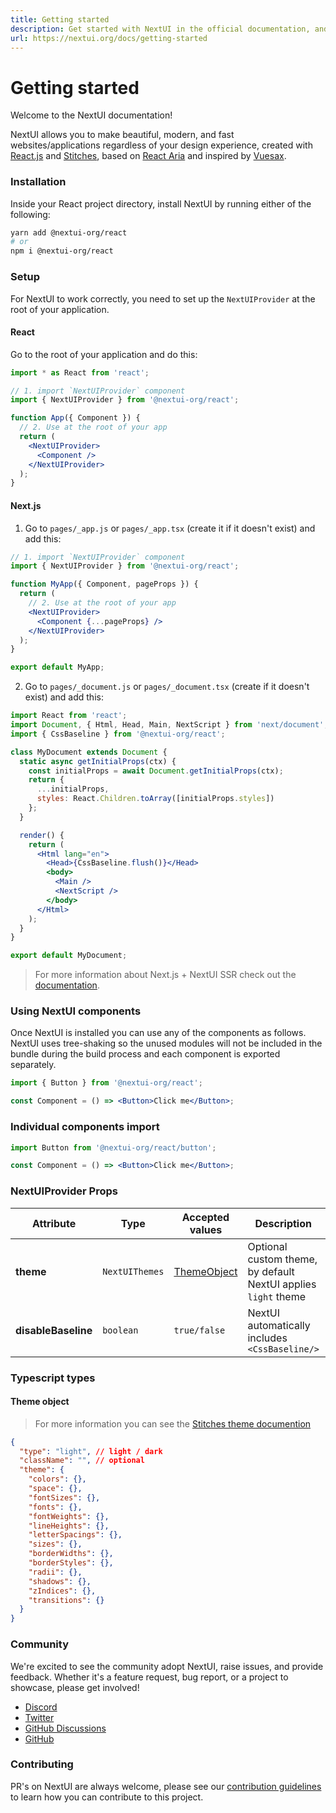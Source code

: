 ```yaml
---
title: Getting started
description: Get started with NextUI in the official documentation, and learn more about all our features!
url: https://nextui.org/docs/getting-started
---
```


# Getting started

Welcome to the NextUI documentation!

NextUI allows you to make beautiful, modern, and fast websites/applications regardless of your design experience, created with <a href="https://reactjs.org/" rel="noreferrer" target="_blank">React.js</a> and <a href="https://stitches.dev/" rel="noreferrer" target="_blank">
Stitches</a>, based on <a href="https://react-spectrum.adobe.com/react-aria/index.html" rel="noreferrer" target="_blank">
React Aria</a> and inspired by <a href="https://vuesax.com/" rel="noreferrer" target="_blank">Vuesax</a>.

<CarbonAd />

<Spacer y={2} />

### Installation

Inside your React project directory, install NextUI by running either of the following:

```bash
yarn add @nextui-org/react
# or
npm i @nextui-org/react
```

<Spacer y={2} />

### Setup

For NextUI to work correctly, you need to set up the `NextUIProvider` at the root of your application.

#### React

Go to the root of your application and do this:

```jsx
import * as React from 'react';

// 1. import `NextUIProvider` component
import { NextUIProvider } from '@nextui-org/react';

function App({ Component }) {
  // 2. Use at the root of your app
  return (
    <NextUIProvider>
      <Component />
    </NextUIProvider>
  );
}
```

#### Next.js

1. Go to `pages/_app.js` or `pages/_app.tsx` (create it if it doesn't exist) and add this:

```jsx
// 1. import `NextUIProvider` component
import { NextUIProvider } from '@nextui-org/react';

function MyApp({ Component, pageProps }) {
  return (
    // 2. Use at the root of your app
    <NextUIProvider>
      <Component {...pageProps} />
    </NextUIProvider>
  );
}

export default MyApp;
```

2. Go to `pages/_document.js` or `pages/_document.tsx` (create if it doesn't exist) and add this:

```jsx
import React from 'react';
import Document, { Html, Head, Main, NextScript } from 'next/document';
import { CssBaseline } from '@nextui-org/react';

class MyDocument extends Document {
  static async getInitialProps(ctx) {
    const initialProps = await Document.getInitialProps(ctx);
    return {
      ...initialProps,
      styles: React.Children.toArray([initialProps.styles])
    };
  }

  render() {
    return (
      <Html lang="en">
        <Head>{CssBaseline.flush()}</Head>
        <body>
          <Main />
          <NextScript />
        </body>
      </Html>
    );
  }
}

export default MyDocument;
```

> For more information about Next.js + NextUI SSR check out the [documentation](/docs/guide/nextui-plus-nextjs).

<Spacer y={2} />

### Using NextUI components

Once NextUI is installed you can use any of the components as follows.
NextUI uses tree-shaking so the unused modules will not be included in the bundle during the build process and
each component is exported separately.

```jsx
import { Button } from '@nextui-org/react';

const Component = () => <Button>Click me</Button>;
```

<Spacer y={2} />

### Individual components import

```jsx
import Button from '@nextui-org/react/button';

const Component = () => <Button>Click me</Button>;
```

<Spacer y={2} />

### NextUIProvider Props

| Attribute           | Type           | Accepted values              | Description                                                    | Default |
| ------------------- | -------------- | ---------------------------- | -------------------------------------------------------------- | ------- |
| **theme**           | `NextUIThemes` | [ThemeObject](#theme-object) | Optional custom theme, by default NextUI applies `light` theme | -       |
| **disableBaseline** | `boolean`      | `true/false`                 | NextUI automatically includes `<CssBaseline/>`                 | `false` |

<Spacer y={2} />

### Typescript types

<Spacer y={1} />

#### Theme object

> For more information you can see the [Stitches theme documention](https://stitches.dev/docs/api#theme)

```json
{
  "type": "light", // light / dark
  "className": "", // optional
  "theme": {
    "colors": {},
    "space": {},
    "fontSizes": {},
    "fonts": {},
    "fontWeights": {},
    "lineHeights": {},
    "letterSpacings": {},
    "sizes": {},
    "borderWidths": {},
    "borderStyles": {},
    "radii": {},
    "shadows": {},
    "zIndices": {},
    "transitions": {}
  }
}
```

<Spacer y={2} />

### Community

We're excited to see the community adopt NextUI, raise issues, and provide feedback.
Whether it's a feature request, bug report, or a project to showcase, please get involved!

- [Discord](https://discord.gg/9b6yyZKmH4)
- [Twitter](https://twitter.com/getnextui)
- [GitHub Discussions](https://github.com/nextui-org/nextui/discussions)
- [GitHub](https://github.com/nextui-org/nextui)

<Spacer y={2} />

### Contributing

PR's on NextUI are always welcome, please see our [contribution guidelines](https://github.com/nextui-org/nextui/blob/main/CONTRIBUTING.MD) to learn how you can contribute to this project.

